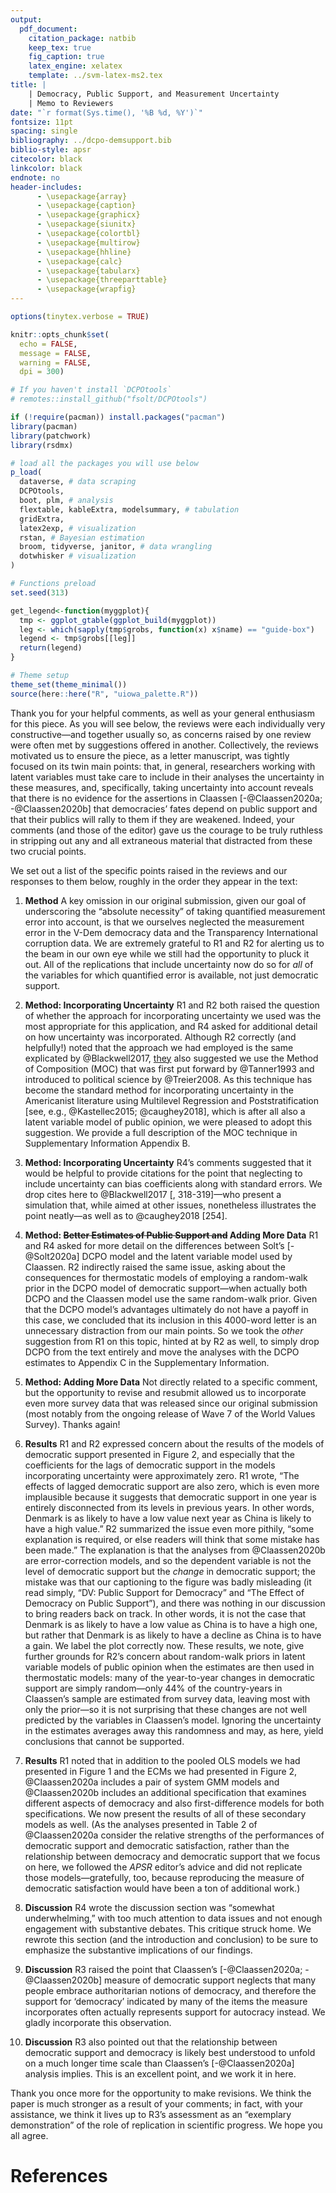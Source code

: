 ```yaml
---
output: 
  pdf_document:
    citation_package: natbib
    keep_tex: true
    fig_caption: true
    latex_engine: xelatex
    template: ../svm-latex-ms2.tex
title: |
    | Democracy, Public Support, and Measurement Uncertainty
    | Memo to Reviewers
date: "`r format(Sys.time(), '%B %d, %Y')`"
fontsize: 11pt
spacing: single
bibliography: ../dcpo-demsupport.bib
biblio-style: apsr
citecolor: black
linkcolor: black
endnote: no
header-includes:
      - \usepackage{array}
      - \usepackage{caption}
      - \usepackage{graphicx}
      - \usepackage{siunitx}
      - \usepackage{colortbl}
      - \usepackage{multirow}
      - \usepackage{hhline}
      - \usepackage{calc}
      - \usepackage{tabularx}
      - \usepackage{threeparttable}
      - \usepackage{wrapfig}
---
```


```r
options(tinytex.verbose = TRUE)

knitr::opts_chunk$set(
  echo = FALSE,
  message = FALSE,
  warning = FALSE,
  dpi = 300)

# If you haven't install `DCPOtools`
# remotes::install_github("fsolt/DCPOtools")

if (!require(pacman)) install.packages("pacman")
library(pacman)
library(patchwork)
library(rsdmx)

# load all the packages you will use below 
p_load(
  dataverse, # data scraping
  DCPOtools,
  boot, plm, # analysis
  flextable, kableExtra, modelsummary, # tabulation
  gridExtra,
  latex2exp, # visualization
  rstan, # Bayesian estimation
  broom, tidyverse, janitor, # data wrangling
  dotwhisker # visualization
) 

# Functions preload
set.seed(313)

get_legend<-function(myggplot){
  tmp <- ggplot_gtable(ggplot_build(myggplot))
  leg <- which(sapply(tmp$grobs, function(x) x$name) == "guide-box")
  legend <- tmp$grobs[[leg]]
  return(legend)
}

# Theme setup
theme_set(theme_minimal())
source(here::here("R", "uiowa_palette.R"))
```


Thank you for your helpful comments, as well as your general enthusiasm for this piece.
As you will see below, the reviews were each individually very constructive---and together usually so, as concerns raised by one review were often met by suggestions offered in another.
Collectively, the reviews motivated us to ensure the piece, as a letter manuscript, was tightly focused on its twin main points: that, in general, researchers working with latent variables must take care to include in their analyses the uncertainty in these measures, and, specifically, taking uncertainty into account reveals that there is no evidence for the assertions in Claassen [-@Claassen2020a; -@Claassen2020b] that democracies' fates depend on public support and that their publics will rally to them if they are weakened.
Indeed, your comments (and those of the editor) gave us the courage to be truly ruthless in stripping out any and all extraneous material that distracted from these two crucial points.


We set out a list of the specific points raised in the reviews and our responses to them below, roughly in the order they appear in the text:

1. **Method** A key omission in our original submission, given our goal of underscoring the "absolute necessity" of taking quantified measurement error into account, is that we ourselves neglected the measurement error in the V-Dem democracy data and the Transparency International corruption data.
We are extremely grateful to R1 and R2 for alerting us to the beam in our own eye while we still had the opportunity to pluck it out.
All of the replications that include uncertainty now do so for _all_ of the variables for which quantified error is available, not just democratic support.

1. **Method: Incorporating Uncertainty** R1 and R2 both raised the question of whether the approach for incorporating uncertainty we used was the most appropriate for this application, and R4 asked for additional detail on how uncertainty was incorporated.
Although R2 correctly (and helpfully!) noted that the approach we had employed is the same explicated by @Blackwell2017, [they](https://public.oed.com/blog/a-brief-history-of-singular-they/) also suggested we use the Method of Composition (MOC) that was first put forward by @Tanner1993 and introduced to political science by @Treier2008.
As this technique has become the standard method for incorporating uncertainty in the Americanist literature using Multilevel Regression and Poststratification [see, e.g., @Kastellec2015; @caughey2018], which is after all also a latent variable model of public opinion, we were pleased to adopt this suggestion.
We provide a full description of the MOC technique in Supplementary Information Appendix B.

1. **Method: Incorporating Uncertainty** R4's comments suggested that it would be helpful to provide citations for the point that neglecting to include uncertainty can bias coefficients along with standard errors.
We drop cites here to @Blackwell2017 [, 318-319]---who present a simulation that, while aimed at other issues, nonetheless illustrates the point neatly---as well as to @caughey2018 [254].

1. **Method: ~~Better Estimates of Public Support and~~ Adding More Data** R1 and R4 asked for more detail on the differences between Solt's [-@Solt2020a] DCPO model and the latent variable model used by Claassen.
R2 indirectly raised the same issue, asking about the consequences for thermostatic models of employing a random-walk prior in the DCPO model of democratic support---when actually both DCPO and the Claassen model use the same random-walk prior.
Given that the DCPO model's advantages ultimately do not have a payoff in this case, we concluded that its inclusion in this 4000-word letter is an unnecessary distraction from our main points.
So we took the _other_ suggestion from R1 on this topic, hinted at by R2 as well, to simply drop DCPO from the text entirely and move the analyses with the DCPO estimates to Appendix C in the Supplementary Information.

1. **Method: Adding More Data** Not directly related to a specific comment, but the opportunity to revise and resubmit allowed us to incorporate even more survey data that was released since our original submission (most notably from the ongoing release of Wave 7 of the World Values Survey).  Thanks again!

1. **Results** R1 and R2 expressed concern about the results of the models of democratic support presented in Figure 2, and especially that the coefficients for the lags of democratic support in the models incorporating uncertainty were approximately zero.
R1 wrote, "The effects of lagged democratic support are also zero, which is even more implausible because it suggests that democratic support in one year is entirely disconnected from its levels in previous years. In other words, Denmark is as likely to have a low value next year as China is likely to have a high value."
R2 summarized the issue even more pithily, "some explanation is required, or else readers will think that some mistake has been made."
The explanation is that the analyses from @Claassen2020b are error-correction models, and so the dependent variable is not the level of democratic support but the _change_ in democratic support; the mistake was that our captioning to the figure was badly misleading (it read simply, "DV: Public Support for Democracy" and "The Effect of Democracy on Public Support"), and there was nothing in our discussion to bring readers back on track.
In other words, it is not the case that Denmark is as likely to have a low value as China is to have a high one, but rather that Denmark is as likely to have a decline as China is to have a gain.
We label the plot correctly now.
These results, we note, give further grounds for R2's concern about random-walk priors in latent variable models of public opinion when the estimates are then used in  thermostatic models: many of the year-to-year changes in democratic support are simply random---only 44% of the country-years in Claassen's sample are estimated from survey data, leaving most with only the prior---so it is not surprising that these changes are not well predicted by the variables in Claassen's model.
Ignoring the uncertainty in the estimates averages away this randomness and may, as here, yield conclusions that cannot be supported.

1. **Results** R1 noted that in addition to the pooled OLS models we had presented in Figure 1 and the ECMs we had presented in Figure 2, @Claassen2020a includes a pair of system GMM models and @Claassen2020b includes an additional specification that examines different aspects of democracy and also first-difference models for both specifications.
We now present the results of all of these secondary models as well. (As the analyses presented in Table 2 of @Claassen2020a consider the relative strengths of the performances of democratic support and democratic satisfaction, rather than the relationship between democracy and democratic support that we focus on here, we followed the _APSR_ editor's advice and did not replicate those models---gratefully, too, because  reproducing the measure of democratic satisfaction would have been a ton of additional work.)

1. **Discussion** R4 wrote the discussion section was "somewhat underwhelming," with too much attention to data issues and not enough engagement with substantive debates.
This critique struck home.
We rewrote this section (and the introduction and conclusion) to be sure to emphasize the substantive implications of our findings.

1. **Discussion** R3 raised the point that Claassen's [-@Claassen2020a; -@Claassen2020b] measure of democratic support neglects that many people embrace authoritarian notions of democracy, and therefore the support for 'democracy' indicated by many of the items the measure incorporates often actually represents support for autocracy instead.
We gladly incorporate this observation.

1. **Discussion** R3 also pointed out that the relationship between democratic support and democracy is likely best understood to unfold on a much longer time scale than Claassen's [-@Claassen2020a] analysis implies.
This is an excellent point, and we work it in here.

Thank you once more for the opportunity to make revisions.
We think the paper is much stronger as a result of your comments; in fact, with your assistance, we think it lives up to R3's assessment as an "exemplary demonstration" of the role of replication in scientific progress.
We hope you all agree.

# References

<div id="refs"></div>